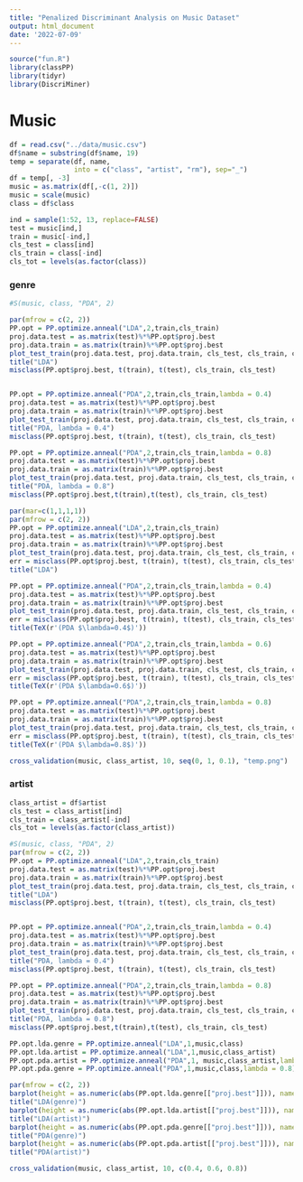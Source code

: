 ```yaml
---
title: "Penalized Discriminant Analysis on Music Dataset"
output: html_document
date: '2022-07-09'
---
```


```r
source("fun.R")
library(classPP)
library(tidyr)
library(DiscriMiner)
```

# Music

```r
df = read.csv("../data/music.csv")
df$name = substring(df$name, 19)
temp = separate(df, name, 
                into = c("class", "artist", "rm"), sep="_") 
df = temp[, -3]
music = as.matrix(df[,-c(1, 2)])
music = scale(music)
class = df$class

ind = sample(1:52, 13, replace=FALSE)
test = music[ind,]
train = music[-ind,]
cls_test = class[ind]
cls_train = class[-ind]
cls_tot = levels(as.factor(class))
```

### genre

```r
#S(music, class, "PDA", 2)

par(mfrow = c(2, 2)) 
PP.opt = PP.optimize.anneal("LDA",2,train,cls_train)
proj.data.test = as.matrix(test)%*%PP.opt$proj.best
proj.data.train = as.matrix(train)%*%PP.opt$proj.best
plot_test_train(proj.data.test, proj.data.train, cls_test, cls_train, cls_tot)
title("LDA")
misclass(PP.opt$proj.best, t(train), t(test), cls_train, cls_test)


PP.opt = PP.optimize.anneal("PDA",2,train,cls_train,lambda = 0.4)
proj.data.test = as.matrix(test)%*%PP.opt$proj.best
proj.data.train = as.matrix(train)%*%PP.opt$proj.best
plot_test_train(proj.data.test, proj.data.train, cls_test, cls_train, cls_tot)
title("PDA, lambda = 0.4")
misclass(PP.opt$proj.best, t(train), t(test), cls_train, cls_test)

PP.opt = PP.optimize.anneal("PDA",2,train,cls_train,lambda = 0.8)
proj.data.test = as.matrix(test)%*%PP.opt$proj.best
proj.data.train = as.matrix(train)%*%PP.opt$proj.best
plot_test_train(proj.data.test, proj.data.train, cls_test, cls_train, cls_tot)
title("PDA, lambda = 0.8")
misclass(PP.opt$proj.best,t(train),t(test), cls_train, cls_test)
```

```r
par(mar=c(1,1,1,1))
par(mfrow = c(2, 2)) 
PP.opt = PP.optimize.anneal("LDA",2,train,cls_train)
proj.data.test = as.matrix(test)%*%PP.opt$proj.best
proj.data.train = as.matrix(train)%*%PP.opt$proj.best
plot_test_train(proj.data.test, proj.data.train, cls_test, cls_train, cls_tot)
err = misclass(PP.opt$proj.best, t(train), t(test), cls_train, cls_test)
title("LDA")

PP.opt = PP.optimize.anneal("PDA",2,train,cls_train,lambda = 0.4)
proj.data.test = as.matrix(test)%*%PP.opt$proj.best
proj.data.train = as.matrix(train)%*%PP.opt$proj.best
plot_test_train(proj.data.test, proj.data.train, cls_test, cls_train, cls_tot)
err = misclass(PP.opt$proj.best, t(train), t(test), cls_train, cls_test)
title(TeX(r'(PDA $\lambda=0.4$)'))

PP.opt = PP.optimize.anneal("PDA",2,train,cls_train,lambda = 0.6)
proj.data.test = as.matrix(test)%*%PP.opt$proj.best
proj.data.train = as.matrix(train)%*%PP.opt$proj.best
plot_test_train(proj.data.test, proj.data.train, cls_test, cls_train, cls_tot)
err = misclass(PP.opt$proj.best, t(train), t(test), cls_train, cls_test)
title(TeX(r'(PDA $\lambda=0.6$)'))

PP.opt = PP.optimize.anneal("PDA",2,train,cls_train,lambda = 0.8)
proj.data.test = as.matrix(test)%*%PP.opt$proj.best
proj.data.train = as.matrix(train)%*%PP.opt$proj.best
plot_test_train(proj.data.test, proj.data.train, cls_test, cls_train, cls_tot)
err = misclass(PP.opt$proj.best, t(train), t(test), cls_train, cls_test)
title(TeX(r'(PDA $\lambda=0.8$)'))
```

```r
cross_validation(music, class_artist, 10, seq(0, 1, 0.1), "temp.png")
```

### artist

```r
class_artist = df$artist
cls_test = class_artist[ind]
cls_train = class_artist[-ind]
cls_tot = levels(as.factor(class_artist))

#S(music, class, "PDA", 2)
par(mfrow = c(2, 2)) 
PP.opt = PP.optimize.anneal("LDA",2,train,cls_train)
proj.data.test = as.matrix(test)%*%PP.opt$proj.best
proj.data.train = as.matrix(train)%*%PP.opt$proj.best
plot_test_train(proj.data.test, proj.data.train, cls_test, cls_train, cls_tot)
title("LDA")
misclass(PP.opt$proj.best, t(train), t(test), cls_train, cls_test)


PP.opt = PP.optimize.anneal("PDA",2,train,cls_train,lambda = 0.4)
proj.data.test = as.matrix(test)%*%PP.opt$proj.best
proj.data.train = as.matrix(train)%*%PP.opt$proj.best
plot_test_train(proj.data.test, proj.data.train, cls_test, cls_train, cls_tot)
title("PDA, lambda = 0.4")
misclass(PP.opt$proj.best, t(train), t(test), cls_train, cls_test)

PP.opt = PP.optimize.anneal("PDA",2,train,cls_train,lambda = 0.8)
proj.data.test = as.matrix(test)%*%PP.opt$proj.best
proj.data.train = as.matrix(train)%*%PP.opt$proj.best
plot_test_train(proj.data.test, proj.data.train, cls_test, cls_train, cls_tot)
title("PDA, lambda = 0.8")
misclass(PP.opt$proj.best,t(train),t(test), cls_train, cls_test)
```

```r
PP.opt.lda.genre = PP.optimize.anneal("LDA",1,music,class)
PP.opt.lda.artist = PP.optimize.anneal("LDA",1,music,class_artist)
PP.opt.pda.artist = PP.optimize.anneal("PDA",1, music,class_artist,lambda = 0.8)
PP.opt.pda.genre = PP.optimize.anneal("PDA",1,music,class,lambda = 0.8)

par(mfrow = c(2, 2)) 
barplot(height = as.numeric(abs(PP.opt.lda.genre[["proj.best"]])), names = as.factor(1:81))
title("LDA(genre)")
barplot(height = as.numeric(abs(PP.opt.lda.artist[["proj.best"]])), names = as.factor(1:81))
title("LDA(artist)")
barplot(height = as.numeric(abs(PP.opt.pda.genre[["proj.best"]])), names = as.factor(1:81))
title("PDA(genre)")
barplot(height = as.numeric(abs(PP.opt.pda.artist[["proj.best"]])), names = as.factor(1:81))
title("PDA(artist)")
```

```r
cross_validation(music, class_artist, 10, c(0.4, 0.6, 0.8))
```

